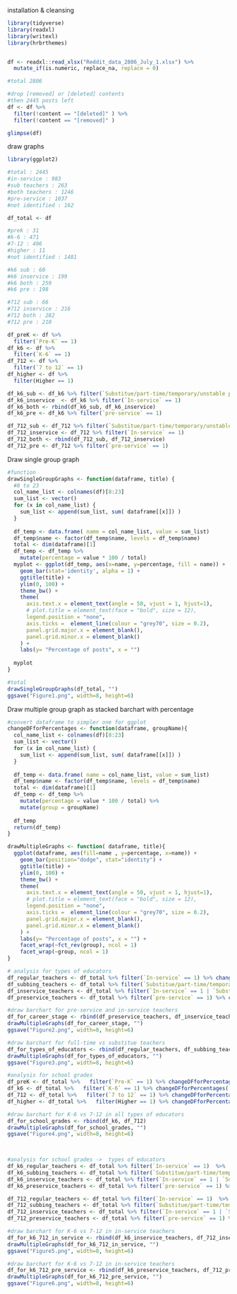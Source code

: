 installation & cleansing 
```r
library(tidyverse)
library(readxl) 
library(writexl)  
library(hrbrthemes)


df <- readxl::read_xlsx("Reddit_data_2806_July_1.xlsx") %>%
  mutate_if(is.numeric, replace_na, replace = 0) 

#total 2806

#drop [removed] or [deleted] contents
#then 2445 posts left
df <- df %>%
  filter(!content == "[deleted]" ) %>%
  filter(!content == "[removed]" )

glimpse(df)

```

draw graphs
```r
library(ggplot2)

#total : 2445
#in-service : 983
#sub teachers : 263
#both teachers : 1246
#pre-service : 1037
#not identified : 162

df_total <- df 

#prek : 31
#k-6 : 471
#7-12 : 496
#higher : 11
#not identified : 1481

#k6 sub : 60
#k6 inservice : 199
#k6 both : 259
#k6 pre : 198

#712 sub : 66
#712 inservice : 216
#712 both : 282
#712 pre : 210

df_preK <- df %>%
  filter(`Pre-K` == 1)
df_k6 <- df %>%
  filter(`K-6` == 1)
df_712 <- df %>%
  filter(`7 to 12` == 1)
df_higher <- df %>%
  filter(Higher == 1)

df_k6_sub <- df_k6 %>% filter(`Substitue/part-time/temporary/unstable position` == 1)
df_k6_inservice  <- df_k6 %>% filter(`In-service` == 1)
df_k6_both <- rbind(df_k6_sub, df_k6_inservice)
df_k6_pre <- df_k6 %>% filter(`pre-service` == 1)

df_712_sub <- df_712 %>% filter(`Substitue/part-time/temporary/unstable position` == 1)
df_712_inservice <- df_712 %>% filter(`In-service` == 1)
df_712_both <- rbind(df_712_sub, df_712_inservice)
df_712_pre <- df_712 %>% filter(`pre-service` == 1)

```

Draw single group graph
```r
#function
drawSingleGroupGraphs <- function(dataframe, title) {
  #8 to 23
  col_name_list <- colnames(df)[8:23] 
  sum_list <- vector()
  for (x in col_name_list) {
    sum_list <- append(sum_list, sum( dataframe[[x]]) )
  }
  
  df_temp <- data.frame( name = col_name_list, value = sum_list)
  df_temp$name <- factor(df_temp$name, levels = df_temp$name)
  total <- dim(dataframe)[1]
  df_temp <- df_temp %>%
    mutate(percentage = value * 100 / total)
  myplot <- ggplot(df_temp, aes(x=name, y=percentage, fill = name)) + 
    geom_bar(stat='identity', alpha = 1) + 
    ggtitle(title) +
    ylim(0, 100) +
    theme_bw() + 
    theme(
      axis.text.x = element_text(angle = 50, vjust = 1, hjust=1), 
      # plot.title = element_text(face = "bold", size = 12), 
      legend.position = "none", 
      axis.ticks =  element_line(colour = "grey70", size = 0.2),
      panel.grid.major.x = element_blank(),
      panel.grid.minor.x = element_blank()
    ) +
    labs(y= "Percentage of posts", x = "")
   
  myplot  
}

#total
drawSingleGroupGraphs(df_total, "")
ggsave("Figure1.png", width=8, height=6)
```


Draw multiple group graph as stacked barchart with percentage
```r

#convert dataframe to simpler one for ggplot
changeDFforPercentages <- function(dataframe, groupName){
  col_name_list <- colnames(df)[8:23] 
  sum_list <- vector()
  for (x in col_name_list) {
    sum_list <- append(sum_list, sum( dataframe[[x]]) )
  }
  
  df_temp <- data.frame( name = col_name_list, value = sum_list)
  df_temp$name <- factor(df_temp$name, levels = df_temp$name)
  total <- dim(dataframe)[1]
  df_temp <- df_temp %>%
    mutate(percentage = value * 100 / total) %>%
    mutate(group = groupName)
  
  df_temp
  return(df_temp)
}

drawMultipleGraphs <- function( dataframe, title){
  ggplot(dataframe, aes(fill=name , y=percentage, x=name)) + 
    geom_bar(position="dodge", stat="identity") + 
    ggtitle(title) +
    ylim(0, 100) + 
    theme_bw() + 
    theme(
      axis.text.x = element_text(angle = 50, vjust = 1, hjust=1), 
      # plot.title = element_text(face = "bold", size = 12), 
      legend.position = "none", 
      axis.ticks =  element_line(colour = "grey70", size = 0.2),
      panel.grid.major.x = element_blank(),
      panel.grid.minor.x = element_blank()
    ) +
    labs(y= "Percentage of posts", x = "") +
    facet_wrap(~fct_rev(group), ncol = 1)
    facet_wrap(~group, ncol = 1)
}

# analysis for types of educators 
df_regular_teachers <- df_total %>% filter(`In-service` == 1) %>% changeDFforPercentages(., "Full-time teachers")
df_subbing_teachers <- df_total %>% filter(`Substitue/part-time/temporary/unstable position` == 1) %>% changeDFforPercentages(., "Substitute or part-time teachers")
df_inservice_teachers <- df_total %>% filter(`In-service` == 1 | `Substitue/part-time/temporary/unstable position` == 1) %>% changeDFforPercentages(., "In-service teachers")
df_preservice_teachers <- df_total %>% filter(`pre-service` == 1) %>% changeDFforPercentages(., "Pre-service teachers")

#draw barchart for pre-service and in-service teachers
df_for_career_stage <- rbind(df_preservice_teachers, df_inservice_teachers)
drawMultipleGraphs(df_for_career_stage, "")
ggsave("Figure2.png", width=8, height=6)

#draw barchart for full-time vs substitue teachers
df_for_types_of_educators <- rbind(df_regular_teachers, df_subbing_teachers)
drawMultipleGraphs(df_for_types_of_educators, "") 
ggsave("Figure3.png", width=8, height=6)

#analysis for school grades
df_preK <- df_total %>%   filter(`Pre-K` == 1) %>% changeDFforPercentages(., "Pre-K")
df_k6 <- df_total %>%   filter(`K-6` == 1) %>% changeDFforPercentages(., "Primary(Grades K-6)")
df_712 <- df_total %>%   filter(`7 to 12` == 1) %>% changeDFforPercentages(., "Secondary(Grades 7-12)")
df_higher <- df_total %>%   filter(Higher == 1) %>% changeDFforPercentages(., "High")

#draw barchart for K-6 vs 7-12 in all types of educators 
df_for_school_grades <- rbind(df_k6, df_712)
drawMultipleGraphs(df_for_school_grades, "")
ggsave("Figure4.png", width=8, height=6)

                              

#analysis for school grades ->  types of educators 
df_k6_regular_teachers <- df_total %>% filter(`In-service` == 1)  %>%   filter(`K-6` == 1) %>% changeDFforPercentages(., "K6-Regular teacher")
df_k6_subbing_teachers <- df_total %>% filter(`Substitue/part-time/temporary/unstable position` == 1)  %>%   filter(`K-6` == 1) %>% changeDFforPercentages(., "K6-Subbing teacher")
df_k6_inservice_teachers <- df_total %>% filter(`In-service` == 1 | `Substitue/part-time/temporary/unstable position` == 1) %>%   filter(`K-6` == 1) %>% changeDFforPercentages(., "Beginning in-service teachers on primary school-level (Grade K-6)")
df_k6_preservice_teachers <- df_total %>% filter(`pre-service` == 1) %>%   filter(`K-6` == 1) %>% changeDFforPercentages(., "Pre-service teachers on primary school-level (Grade K-6)")

df_712_regular_teachers <- df_total %>% filter(`In-service` == 1)  %>%   filter(`7 to 12` == 1) %>% changeDFforPercentages(., "712-Regular teacher")
df_712_subbing_teachers <- df_total %>% filter(`Substitue/part-time/temporary/unstable position` == 1)  %>%   filter(`7 to 12` == 1) %>% changeDFforPercentages(., "712-Subbing teacher")
df_712_inservice_teachers <- df_total %>% filter(`In-service` == 1 | `Substitue/part-time/temporary/unstable position` == 1) %>%   filter(`7 to 12` == 1) %>% changeDFforPercentages(., "Beginning in-service teachers on secondary school-level (Grade 7-12)")
df_712_preservice_teachers <- df_total %>% filter(`pre-service` == 1) %>%   filter(`7 to 12` == 1) %>% changeDFforPercentages(., "Pre-service teachers on secondary school-level (Grade 7-12)")

#draw barchart for K-6 vs 7-12 in in-service teachers 
df_for_k6_712_in_service <- rbind(df_k6_inservice_teachers, df_712_inservice_teachers)
drawMultipleGraphs(df_for_k6_712_in_service, "")
ggsave("Figure5.png", width=8, height=6)

#draw barchart for K-6 vs 7-12 in in-service teachers 
df_for_k6_712_pre_service <- rbind(df_k6_preservice_teachers, df_712_preservice_teachers)
drawMultipleGraphs(df_for_k6_712_pre_service, "")
ggsave("Figure6.png", width=8, height=6)

 
```


```r

```

